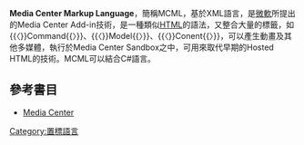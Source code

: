 '''Media Center Markup Language'''，簡稱MCML，基於XML語言，是[[微軟|微軟]]所提出的Media Center Add-in技術，是一種類似[[HTML|HTML]]的語法，又整合大量的標籤，如{{〈}}Command{{〉}}、{{〈}}Model{{〉}}、{{〈}}Conent{{〉}}，可以產生動畫及其他多媒體，執行於Media Center Sandbox之中，可用來取代早期的Hosted HTML的技術。MCML可以結合C#語言。

== 參考書目 ==
* [[Media_Center|Media Center]]

[[Category:置標語言|Category:置標語言]]